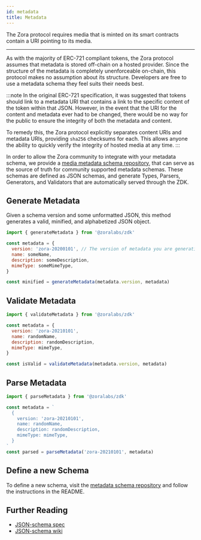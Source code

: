 ```yaml
---
id: metadata
title: Metadata
---
```


The Zora protocol requires media that is minted on its smart contracts contain a URI pointing to its media.

---

As with the majority of ERC-721 compliant tokens, the Zora protocol assumes that metadata is stored off-chain on a hosted
provider. Since the structure of the metadata is completely unenforceable on-chain, this protocol makes no assumption about
its structure. Developers are free to use a metadata schema they feel suits their needs best.

:::note
In the original ERC-721 specification, it was suggested that tokens should link to a metadata URI that contains a link to the specific content of the token within that JSON. However, in the event that the URI for the content and metadata ever had to be changed, there would be no way for the public to ensure the integrity of both the metadata and content. 

To remedy this, the Zora protocol explicitly separates content URIs and metadata URIs, providing ```sha256``` checksums for each. This allows anyone the ability to quickly verify the integrity of hosted media at any time.
:::

In order to allow the Zora community to integrate with your metadata schema, we provide a [media metadata schema repository](https://github.com/ourzora/media-metadata-schemas),
that can serve as the source of truth for community supported metadata schemas. These schemas are defined as JSON schemas,
and generate Types, Parsers, Generators, and Validators that are automatically served through the ZDK.

## Generate Metadata

Given a schema version and some unformatted JSON, this method generates a valid, minified, and alphabetized JSON object.

```jsx
import { generateMetadata } from '@zoralabs/zdk'

const metadata = {
  version: 'zora-20200101', // The version of metadata you are generating
  name: someName,
  description: someDescription,
  mimeType: someMimeType,
}

const minified = generateMetadata(metadata.version, metadata)
```

## Validate Metadata
```jsx
import { validateMetadata } from '@zoralabs/zdk'

const metadata = {
  version: 'zora-20210101',
  name: randomName,
  description: randomDescription,
  mimeType: mimeType,
}

const isValid = validateMetadata(metadata.version, metadata)
```

## Parse Metadata
```jsx
import { parseMetadata } from '@zoralabs/zdk'

const metadata = `
  {
    version: 'zora-20210101',
    name: randomName,
    description: randomDescription,
    mimeType: mimeType,
  }
`
const parsed = parseMetadata('zora-20210101', metadata)
```

## Define a new Schema

To define a new schema, visit the [metadata schema repository](https://github.com/ourzora/media-metadata-schemas) and follow the instructions in the README.

## Further Reading

* [JSON-schema spec](https://datatracker.ietf.org/doc/html/draft-zyp-json-schema-04)
* [JSON-schema wiki](https://github.com/json-schema/json-schema/wiki)